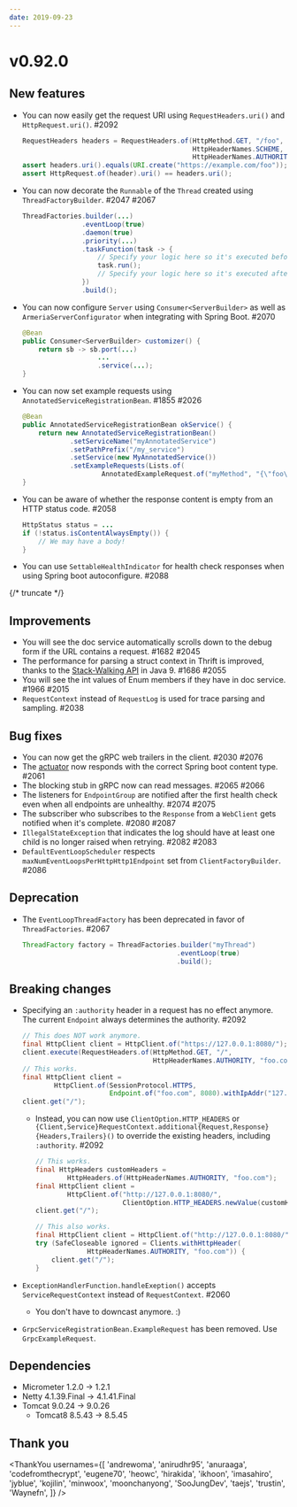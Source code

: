 ```yaml
---
date: 2019-09-23
---
```


# v0.92.0

## New features

- You can now easily get the request URI using `RequestHeaders.uri()` and `HttpRequest.uri()`. #2092
  ```java
  RequestHeaders headers = RequestHeaders.of(HttpMethod.GET, "/foo",
                                             HttpHeaderNames.SCHEME, "https",
                                             HttpHeaderNames.AUTHORITY, "example.com"));
  assert headers.uri().equals(URI.create("https://example.com/foo"));
  assert HttpRequest.of(header).uri() == headers.uri();
  ```
- You can now decorate the `Runnable` of the `Thread` created using `ThreadFactoryBuilder`. #2047 #2067
  ```java
  ThreadFactories.builder(...)
                 .eventLoop(true)
                 .daemon(true)
                 .priority(...)
                 .taskFunction(task -> {
                     // Specify your logic here so it's executed before the Runnable.
                     task.run();
                     // Specify your logic here so it's executed after the Runnable.
                 })
                 .build();
  ```
- You can now configure `Server` using `Consumer<ServerBuilder>` as well as `ArmeriaServerConfigurator` when integrating with Spring Boot. #2070
  ```java
  @Bean
  public Consumer<ServerBuilder> customizer() {
      return sb -> sb.port(...)
                     ...
                     .service(...);
  }
  ```
- You can now set example requests using `AnnotatedServiceRegistrationBean`. #1855 #2026
  ```java
  @Bean
  public AnnotatedServiceRegistrationBean okService() {
      return new AnnotatedServiceRegistrationBean()
              .setServiceName("myAnnotatedService")
              .setPathPrefix("/my_service")
              .setService(new MyAnnotatedService())
              .setExampleRequests(Lists.of(
                      AnnotatedExampleRequest.of("myMethod", "{\"foo\":\"bar\"}")));
  }
  ```
- You can be aware of whether the response content is empty from an HTTP status code. #2058
  ```java
  HttpStatus status = ...
  if (!status.isContentAlwaysEmpty()) {
      // We may have a body!
  }
  ```
- You can use `SettableHealthIndicator` for health check responses when using Spring boot autoconfigure. #2088

{/* truncate */}

## Improvements

- You will see the doc service automatically scrolls down to the debug form if the URL contains a request. #1682 #2045
- The performance for parsing a struct context in Thrift is improved, thanks to the [Stack-Walking API](https://openjdk.java.net/jeps/259) in Java 9. #1686 #2055
- You will see the int values of Enum members if they have in doc service. #1966 #2015
- `RequestContext` instead of `RequestLog` is used for trace parsing and sampling. #2038

## Bug fixes

- You can now get the gRPC web trailers in the client. #2030 #2076
- The [actuator](https://www.baeldung.com/spring-boot-actuators) now responds with the correct Spring boot content type. #2061
- The blocking stub in gRPC now can read messages. #2065 #2066
- The listeners for `EndpointGroup` are notified after the first health check even when all endpoints are unhealthy. #2074 #2075
- The subscriber who subscribes to the `Response` from a `WebClient` gets notified when it's complete. #2080 #2087
- `IllegalStateException` that indicates the log should have at least one child is no longer raised when retrying. #2082 #2083
- `DefaultEventLoopScheduler` respects `maxNumEventLoopsPerHttpHttp1Endpoint` set from `ClientFactoryBuilder`. #2086

## Deprecation

- The `EventLoopThreadFactory` has been deprecated in favor of `ThreadFactories`. #2067
  ```java
  ThreadFactory factory = ThreadFactories.builder("myThread")
                                         .eventLoop(true)
                                         .build();
  ```

## Breaking changes

- Specifying an `:authority` header in a request has no effect anymore. The current `Endpoint` always determines the authority. #2092

  ```java
  // This does NOT work anymore.
  final HttpClient client = HttpClient.of("https://127.0.0.1:8080/");
  client.execute(RequestHeaders.of(HttpMethod.GET, "/",
                                   HttpHeaderNames.AUTHORITY, "foo.com"));
  // This works.
  final HttpClient client =
          HttpClient.of(SessionProtocol.HTTPS,
                        Endpoint.of("foo.com", 8080).withIpAddr("127.0.0.1"));
  client.get("/");
  ```

  - Instead, you can now use `ClientOption.HTTP_HEADERS` or `{Client,Service}RequestContext.additional{Request,Response}{Headers,Trailers}()` to override the existing headers, including `:authority`. #2092

    ```java
    // This works.
    final HttpHeaders customHeaders =
            HttpHeaders.of(HttpHeaderNames.AUTHORITY, "foo.com");
    final HttpClient client =
            HttpClient.of("http://127.0.0.1:8080/",
                          ClientOption.HTTP_HEADERS.newValue(customHeaders));
    client.get("/");

    // This also works.
    final HttpClient client = HttpClient.of("http://127.0.0.1:8080/");
    try (SafeCloseable ignored = Clients.withHttpHeader(
                 HttpHeaderNames.AUTHORITY, "foo.com")) {
        client.get("/");
    }
    ```

- `ExceptionHandlerFunction.handleExeption()` accepts `ServiceRequestContext` instead of `RequestContext`. #2060
  - You don't have to downcast anymore. :)
- `GrpcServiceRegistrationBean.ExampleRequest` has been removed. Use `GrpcExampleRequest`.

## Dependencies

- Micrometer 1.2.0 -> 1.2.1
- Netty 4.1.39.Final -> 4.1.41.Final
- Tomcat 9.0.24 -> 9.0.26
  - Tomcat8 8.5.43 -> 8.5.45

## Thank you

<ThankYou
  usernames={[
    'andrewoma',
    'anirudhr95',
    'anuraaga',
    'codefromthecrypt',
    'eugene70',
    'heowc',
    'hirakida',
    'ikhoon',
    'imasahiro',
    'jyblue',
    'kojilin',
    'minwoox',
    'moonchanyong',
    'SooJungDev',
    'taejs',
    'trustin',
    'Waynefn',
  ]}
/>
